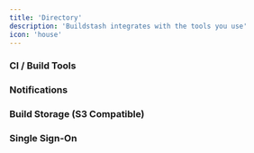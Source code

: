 ```yaml
---
title: 'Directory'
description: 'Buildstash integrates with the tools you use'
icon: 'house'
---
```


### CI / Build Tools

<CardGroup cols={2}>
  <Card title="GitHub Actions" icon="github" horizontal="true" href="/content/components/card-group" />

  <Card title="Jenkins" icon="jenkins" horizontal="true" href="/content/components/card-group" />
</CardGroup>

### Notifications

<CardGroup cols={2}>
  <Card title="Slack" icon="slack" horizontal="true" href="/content/components/card-group" />
</CardGroup>

### Build Storage (S3 Compatible)

<CardGroup cols={2}>
  <Card title="AWS S3" icon="aws" horizontal="true" href="/content/components/card-group" />

  <Card title="Cloudflare R2" icon="cloudflare" horizontal="true" href="/content/components/card-group" />
</CardGroup>

### Single Sign-On

<CardGroup cols={2}>
  <Card title="JumpCloud" icon="user" horizontal="true" href="/integrations/sso/jumpcloud" />
</CardGroup>